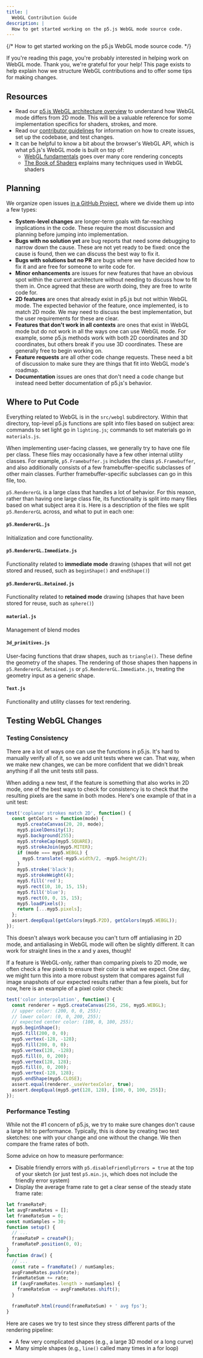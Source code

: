```yaml
---
title: |
  WebGL Contribution Guide
description: |
  How to get started working on the p5.js WebGL mode source code.
---
```

{/* How to get started working on the p5.js WebGL mode source code. */}



If you're reading this page, you're probably interested in helping work on WebGL mode. Thank you, we're grateful for your help! This page exists to help explain how we structure WebGL contributions and to offer some tips for making changes.

## Resources

* Read our [p5.js WebGL architecture overview](webgl_mode_architecture/) to understand how WebGL mode differs from 2D mode. This will be a valuable reference for some implementation specifics for shaders, strokes, and more.
* Read our [contributor guidelines](https://p5js.org/contributor-docs/#/./contributor_guidelines) for information on how to create issues, set up the codebase, and test changes.
* It can be helpful to know a bit about the browser's WebGL API, which is what p5.js's WebGL mode is built on top of:
  * [WebGL fundamentals](https://webglfundamentals.org/) goes over many core rendering concepts
  * [The Book of Shaders](https://thebookofshaders.com/) explains many techniques used in WebGL shaders

## Planning

We organize open issues [in a GitHub Project](https://github.com/orgs/processing/projects/5), where we divide them up into a few types:

* **System-level changes** are longer-term goals with far-reaching implications in the code. These require the most discussion and planning before jumping into implementation.
* **Bugs with no solution yet** are bug reports that need some debugging to narrow down the cause. These are not yet ready to be fixed: once the cause is found, then we can discuss the best way to fix it.
* **Bugs with solutions but no PR** are bugs where we have decided how to fix it and are free for someone to write code for.
* **Minor enhancements** are issues for new features that have an obvious spot within the current architecture without needing to discuss how to fit them in. Once agreed that these are worth doing, they are free to write code for.
* **2D features** are ones that already exist in p5.js but not within WebGL mode. The expected behavior of the feature, once implemented, is to match 2D mode. We may need to discuss the best implementation, but the user requirements for these are clear.
* **Features that don't work in all contexts** are ones that exist in WebGL mode but do not work in all the ways one can use WebGL mode. For example, some p5.js methods work with both 2D coordinates and 3D coordinates, but others break if you use 3D coordinates. These are generally free to begin working on.
* **Feature requests** are all other code change requests. These need a bit of discussion to make sure they are things that fit into WebGL mode's roadmap.
* **Documentation** issues are ones that don't need a code change but instead need better documentation of p5.js's behavior.

## Where to Put Code

Everything related to WebGL is in the `src/webgl` subdirectory. Within that directory, top-level p5.js functions are split into files based on subject area: commands to set light go in `lighting.js`; commands to set materials go in `materials.js`.

When implementing user-facing classes, we generally try to have one file per class. These files may occasionally have a few other internal utility classes. For example, `p5.Framebuffer.js` includes the class `p5.Framebuffer`, and also additionally consists of a few framebuffer-specific subclasses of other main classes. Further framebuffer-specific subclasses can go in this file, too.

`p5.RendererGL` is a large class that handles a lot of behavior. For this reason, rather than having one large class file, its functionality is split into many files based on what subject area it is. Here is a description of the files we split `p5.RendererGL` across, and what to put in each one:

#### `p5.RendererGL.js`

Initialization and core functionality.

#### `p5.RendererGL.Immediate.js`

Functionality related to **immediate mode** drawing (shapes that will not get stored and reused, such as `beginShape()` and `endShape()`)

#### `p5.RendererGL.Retained.js`

Functionality related to **retained mode** drawing (shapes that have been stored for reuse, such as `sphere()`)

#### `material.js`

Management of blend modes

#### `3d_primitives.js`

User-facing functions that draw shapes, such as `triangle()`. These define the geometry of the shapes. The rendering of those shapes then happens in `p5.RendererGL.Retained.js` or `p5.RendererGL.Immediate.js`, treating the geometry input as a generic shape.

#### `Text.js`

Functionality and utility classes for text rendering.

## Testing WebGL Changes

### Testing Consistency

There are a lot of ways one can use the functions in p5.js. It's hard to manually verify all of it, so we add unit tests where we can. That way, when we make new changes, we can be more confident that we didn't break anything if all the unit tests still pass.

When adding a new test, if the feature is something that also works in 2D mode, one of the best ways to check for consistency is to check that the resulting pixels are the same in both modes. Here's one example of that in a unit test:

```js
test('coplanar strokes match 2D', function() {
  const getColors = function(mode) {
    myp5.createCanvas(20, 20, mode);
    myp5.pixelDensity(1);
    myp5.background(255);
    myp5.strokeCap(myp5.SQUARE);
    myp5.strokeJoin(myp5.MITER);
    if (mode === myp5.WEBGL) {
      myp5.translate(-myp5.width/2, -myp5.height/2);
    }
    myp5.stroke('black');
    myp5.strokeWeight(4);
    myp5.fill('red');
    myp5.rect(10, 10, 15, 15);
    myp5.fill('blue');
    myp5.rect(0, 0, 15, 15);
    myp5.loadPixels();
    return [...myp5.pixels];
  };
  assert.deepEqual(getColors(myp5.P2D), getColors(myp5.WEBGL));
});
```

This doesn't always work because you can't turn off antialiasing in 2D mode, and antialiasing in WebGL mode will often be slightly different. It can work for straight lines in the x and y axes, though!

If a feature is WebGL-only, rather than comparing pixels to 2D mode, we often check a few pixels to ensure their color is what we expect. One day, we might turn this into a more robust system that compares against full image snapshots of our expected results rather than a few pixels, but for now, here is an example of a pixel color check:

```js
test('color interpolation', function() {
  const renderer = myp5.createCanvas(256, 256, myp5.WEBGL);
  // upper color: (200, 0, 0, 255);
  // lower color: (0, 0, 200, 255);
  // expected center color: (100, 0, 100, 255);
  myp5.beginShape();
  myp5.fill(200, 0, 0);
  myp5.vertex(-128, -128);
  myp5.fill(200, 0, 0);
  myp5.vertex(128, -128);
  myp5.fill(0, 0, 200);
  myp5.vertex(128, 128);
  myp5.fill(0, 0, 200);
  myp5.vertex(-128, 128);
  myp5.endShape(myp5.CLOSE);
  assert.equal(renderer._useVertexColor, true);
  assert.deepEqual(myp5.get(128, 128), [100, 0, 100, 255]);
});
```

### Performance Testing

While not the #1 concern of p5.js, we try to make sure changes don't cause a large hit to performance. Typically, this is done by creating two test sketches: one with your change and one without the change. We then compare the frame rates of both.

Some advice on how to measure performance:

* Disable friendly errors with `p5.disableFriendlyErrors = true` at the top of your sketch (or just test `p5.min.js`, which does not include the friendly error system)
* Display the average frame rate to get a clear sense of the steady state frame rate:

```js
let frameRateP;
let avgFrameRates = [];
let frameRateSum = 0;
const numSamples = 30;
function setup() {
  // ...
  frameRateP = createP();
  frameRateP.position(0, 0);
}
function draw() {
  // ...
  const rate = frameRate() / numSamples;
  avgFrameRates.push(rate);
  frameRateSum += rate;
  if (avgFrameRates.length > numSamples) {
    frameRateSum -= avgFrameRates.shift();
  }

  frameRateP.html(round(frameRateSum) + ' avg fps');
}
```

Here are cases we try to test since they stress different parts of the rendering pipeline:

* A few very complicated shapes (e.g., a large 3D model or a long curve)
* Many simple shapes (e.g., `line()` called many times in a for loop)
